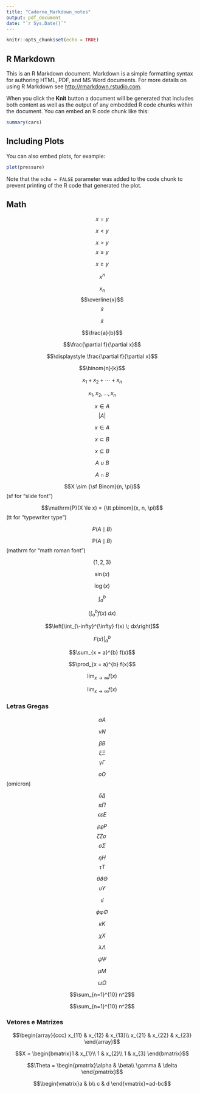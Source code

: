 ---
title: "Caderno_Markdown_notes"
output: pdf_document
date: "`r Sys.Date()`"
---

```{r setup, include=FALSE}
knitr::opts_chunk$set(echo = TRUE)
```

## R Markdown

This is an R Markdown document. Markdown is a simple formatting syntax for authoring HTML, PDF, and MS Word documents. For more details on using R Markdown see <http://rmarkdown.rstudio.com>.

When you click the **Knit** button a document will be generated that includes both content as well as the output of any embedded R code chunks within the document. You can embed an R code chunk like this:

```{r cars}
summary(cars)
```

## Including Plots

You can also embed plots, for example:

```{r pressure, echo=FALSE}
plot(pressure)
```

Note that the `echo = FALSE` parameter was added to the code chunk to prevent printing of the R code that generated the plot.

## Math

$$x = y $$

$$x < y $$

$$x > y $$
$$x \le y $$

$$x \ge y $$

$$x^{n}$$

$$x_{n}$$
$$\overline{x}$$
$$\hat{x}$$

$$\tilde{x}$$

$$\frac{a}{b}$$

$$\frac{\partial f}{\partial x}$$

$$\displaystyle \frac{\partial f}{\partial x}$$

$$\binom{n}{k}$$

$$x_{1} + x_{2} + \cdots + x_{n}$$

$$x_{1}, x_{2}, \dots, x_{n}$$

$$x \in A$$
$$|A|$$

$$x \in A$$

$$x \subset B$$

$$x \subseteq B$$

$$A \cup B$$

$$A \cap B$$

$$X \sim {\sf Binom}(n, \pi)$$ (sf for “slide font”)

$$\mathrm{P}(X \le x) = {\tt pbinom}(x, n, \pi)$$ (tt for “typewriter type”)

$$P(A \mid B)$$

$$\mathrm{P}(A \mid B)$$ (mathrm for “math roman font”)

$$\{1, 2, 3\}$$

$$\sin(x)$$

$$\log(x)$$

$$\int_{a}^{b}$$

$$\left(\int_{a}^{b} f(x) \; dx\right)$$

$$\left[\int_{\-infty}^{\infty} f(x) \; dx\right]$$

$$\left. F(x) \right|_{a}^{b}$$

$$\sum_{x = a}^{b} f(x)$$

$$\prod_{x = a}^{b} f(x)$$

$$\lim_{x \to \infty} f(x)$$

$$\displaystyle \lim_{x \to \infty} f(x)$$

### Letras Gregas

$$\alpha A$$

$$\nu N$$

$$\beta B$$
$$\xi\Xi$$
$$\gamma \Gamma$$

$$o O$$ (omicron)

$$\delta \Delta$$
$$\pi \Pi$$
$$\epsilon \varepsilon E$$

$$\rho\varrho P$$
$$\zeta Z \sigma \,\!$$
$$\sigma \Sigma$$

$$\eta H$$
$$\tau T$$

$$\theta \vartheta \Theta$$
$$\upsilon \Upsilon$$

$$\iota I$$

$$\phi \varphi \Phi$$

$$\kappa K$$

$$\chi X$$

$$\lambda \Lambda$$

$$\psi \Psi$$

$$\mu M$$

$$\omega \Omega$$

\begin{align*}
a & = b \\
X &\sim {\sf Norm}(10, 3) \\
5 & \le 10
\end{align*}


$$\sum_{n=1}^{10} n^2$$ 

$$\sum_{n=1}^{10} n^2$$

### Vetores e Matrizes

$$\begin{array}{ccc}
x_{11} & x_{12} & x_{13}\\
x_{21} & x_{22} & x_{23}
\end{array}$$


$$X = \begin{bmatrix}1 & x_{1}\\
1 & x_{2}\\
1 & x_{3}
\end{bmatrix}$$



$$\Theta = \begin{pmatrix}\alpha & \beta\\
\gamma & \delta
\end{pmatrix}$$


$$\begin{vmatrix}a & b\\
c & d
\end{vmatrix}=ad-bc$$